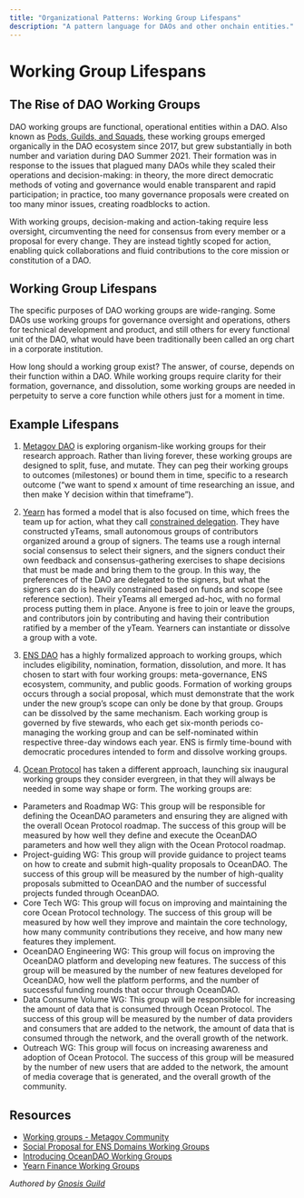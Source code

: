 ```yaml
---
title: "Organizational Patterns: Working Group Lifespans"
description: "A pattern language for DAOs and other onchain entities."
---
```


# Working Group Lifespans

## The Rise of DAO Working Groups

DAO working groups are functional, operational entities within a DAO. Also known as [Pods, Guilds, and Squads](pods-guilds-and-squads), these working groups emerged organically in the DAO ecosystem since 2017, but grew substantially in both number and variation during DAO Summer 2021. Their formation was in response to the issues that plagued many DAOs while they scaled their operations and decision-making: in theory, the more direct democratic methods of voting and governance would enable transparent and rapid participation; in practice, too many governance proposals were created on too many minor issues, creating roadblocks to action.

With working groups, decision-making and action-taking require less oversight, circumventing the need for consensus from every member or a proposal for every change. They are instead tightly scoped for action, enabling quick collaborations and fluid contributions to the core mission or constitution of a DAO.

## Working Group Lifespans

The specific purposes of DAO working groups are wide-ranging. Some DAOs use working groups for governance oversight and operations, others for technical development and product, and still others for every functional unit of the DAO, what would have been traditionally been called an org chart in a corporate institution.

How long should a working group exist? The answer, of course, depends on their function within a DAO. While working groups require clarity for their formation, governance, and dissolution, some working groups are needed in perpetuity to serve a core function while others just for a moment in time.

## Example Lifespans

1. [Metagov DAO](https://metagov.pubpub.org/pub/working-groups#working-group-lifecycle) is exploring organism-like working groups for their research approach. Rather than living forever, these working groups are designed to split, fuse, and mutate. They can peg their working groups to outcomes (milestones) or bound them in time, specific to a research outcome (“we want to spend x amount of time researching an issue, and then make Y decision within that timeframe”).

2. [Yearn](https://yearn.finance/) has formed a model that is also focused on time, which frees the team up for action, what they call [constrained delegation](https://gov.yearn.finance/t/yip-61-governance-2-0/10460?ref=metropolis). They have constructed yTeams, small autonomous groups of contributors organized around a group of signers. The teams use a rough internal social consensus to select their signers, and the signers conduct their own feedback and consensus-gathering exercises to shape decisions that must be made and bring them to the group. In this way, the preferences of the DAO are delegated to the signers, but what the signers can do is heavily constrained based on funds and scope (see reference section). Their yTeams all emerged ad-hoc, with no formal process putting them in place. Anyone is free to join or leave the groups, and contributors join by contributing and having their contribution ratified by a member of the yTeam. Yearners can instantiate or dissolve a group with a vote.

3. [ENS DAO](https://docs.ens.domains/v/governance/) has a highly formalized approach to working groups, which includes eligibility, nomination, formation, dissolution, and more. It has chosen to start with four working groups: meta-governance, ENS ecosystem, community, and public goods. Formation of working groups occurs through a social proposal, which must demonstrate that the work under the new group’s scope can only be done by that group. Groups can be dissolved by the same mechanism. Each working group is governed by five stewards, who each get six-month periods co-managing the working group and can be self-nominated within respective three-day windows each year. ENS is firmly time-bound with democratic procedures intended to form and dissolve working groups.

4. [Ocean Protocol](https://blog.oceanprotocol.com/introducing-oceandao-working-groups-db920b14a5d8) has taken a different approach, launching six inaugural working groups they consider evergreen, in that they will always be needed in some way shape or form. The working groups are:

- Parameters and Roadmap WG: This group will be responsible for defining the OceanDAO parameters and ensuring they are aligned with the overall Ocean Protocol roadmap. The success of this group will be measured by how well they define and execute the OceanDAO parameters and how well they align with the Ocean Protocol roadmap.
- Project-guiding WG: This group will provide guidance to project teams on how to create and submit high-quality proposals to OceanDAO. The success of this group will be measured by the number of high-quality proposals submitted to OceanDAO and the number of successful projects funded through OceanDAO.
- Core Tech WG: This group will focus on improving and maintaining the core Ocean Protocol technology. The success of this group will be measured by how well they improve and maintain the core technology, how many community contributions they receive, and how many new features they implement.
- OceanDAO Engineering WG: This group will focus on improving the OceanDAO platform and developing new features. The success of this group will be measured by the number of new features developed for OceanDAO, how well the platform performs, and the number of successful funding rounds that occur through OceanDAO.
- Data Consume Volume WG: This group will be responsible for increasing the amount of data that is consumed through Ocean Protocol. The success of this group will be measured by the number of data providers and consumers that are added to the network, the amount of data that is consumed through the network, and the overall growth of the network.
- Outreach WG: This group will focus on increasing awareness and adoption of Ocean Protocol. The success of this group will be measured by the number of new users that are added to the network, the amount of media coverage that is generated, and the overall growth of the community.

## Resources

- [Working groups - Metagov Community](https://metagov.pubpub.org/pub/working-groups/release/5)
- [Social Proposal for ENS Domains Working Groups](https://docs.ens.domains/v/governance/governance-proposals/term-0/ep4-social-proposal-creation-of-foundational-working-groups-and-working-group-rules)
- [Introducing OceanDAO Working Groups](https://blog.oceanprotocol.com/introducing-oceandao-working-groups-db920b14a5d8)
- [Yearn Finance Working Groups](https://gov.yearn.finance/t/yip-61-governance-2-0/10460?ref=metropolis)

*Authored by [Gnosis Guild](https://gnosisguild.org)*
